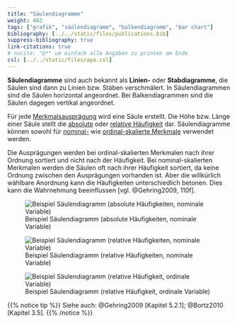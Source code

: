 ```yaml
---
title: "Säulendiagramme"
weight: 402
tags: ["grafik", "säúlendiagramm", "balkendiagramm", "bar chart"]
bibliography: [../../static/files/publications.bib]
suppress-bibliography: true
link-citations: true
# nocite: "@*" um einfach alle Angaben zu printen am Ende
csl: [../../static/files/apa.csl]
---
```


**Säulendiagramme** sind auch bekannt als **Linien-** oder **Stabdiagramme**, die Säulen sind dann zu Linien bzw. Stäben verschmälert. In Säulendiagrammen sind die Säulen horizontal angeordnet. Bei Balkendiagrammen sind die Säulen dagegen vertikal angeordnet.

Für jede [Merkmalsausprägung](../../glossar/merkmalsauspraegung/index.html) wird eine Säule erstellt. Die Höhe bzw. Länge einer Säule stellt die [absolute](../../glossar/absolutehaeufigkeit/index.html) oder [relative Häufigkeit](../../glossar/relativehaeufigkeit/index.html) dar. Säulendiagramme können sowohl für [nominal-](../../glossar/nominalskala/index.html) wie [ordinal-skalierte Merkmale](../../glossar/ordinalskala/index.html) verwendet werden.

Die Ausprägungen werden bei ordinal-skalierten Merkmalen nach ihrer Ordnung sortiert und nicht nach der Häufigkeit. Bei nominal-skalierten Merkmalen werden die Säulen oft nach ihrer Häufigkeit sortiert, da keine Ordnung zwischen den Ausprägungen vorhanden ist. Aber die willkürlich wählbare Anordnung kann die Häufigkeiten unterschiedlich betonen. Dies kann die Wahrnehmung beeinflussen [vgl. @Gehring2009, 110f].

![Beispiel Säulendiagramm (absolute Häufigkeiten, nominale Variable)](../images/barchart_abs.png)

![Beispiel Säulendiagramm (relative Häufigkeiten, nominale Variable)](../images/barchart_rel.png)

![Beispiel Säulendiagramm (relative Häufigkeit, ordinale Variable)](../images/barchart_rel2.png)

{{% notice tip %}}
Siehe auch: @Gehring2009 [Kapitel 5.2.1]; @Bortz2010 [Kapitel 3.5].
{{% /notice %}}